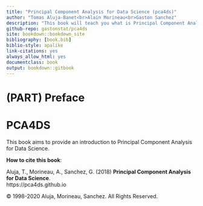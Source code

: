 ```yaml
--- 
title: "Principal Component Analysis for Data Science (pca4ds)"
author: "Tomas Aluja-Banet<br>Alain Morineau<br>Gaston Sanchez"
description: "This book will teach you what is Principal Component Analysis and how you can use it for a variety of data analysis purposes: description, exploration, visualization, pre-modeling, dimension reduction, and data compression."
github-repo: gastonstat/pca4ds
site: bookdown::bookdown_site
bibliography: [book.bib]
biblio-style: apalike
link-citations: yes
always_allow_html: yes
documentclass: book
output: bookdown::gitbook
---
```


# (PART) Preface {-}


# PCA4DS {-}

This book aims to provide an introduction to Principal Component Analysis for
Data Science.

__How to cite this book__: 

Aluja, T., Morineau, A., Sanchez, G. (2018) __Principal Component Analysis for Data Science__. <br>
https://pca4ds.github.io

© 1998-2020 Aluja, Morineau, Sanchez. All Rights Reserved.